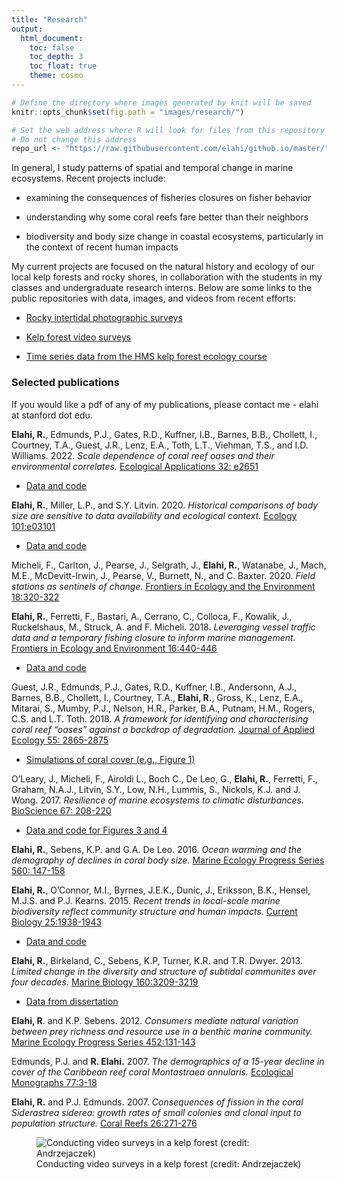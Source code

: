 ```yaml
---
title: "Research"
output: 
  html_document: 
    toc: false
    toc_depth: 3
    toc_float: true
    theme: cosmo
---
```


```r
# Define the directory where images generated by knit will be saved
knitr::opts_chunk$set(fig.path = "images/research/")

# Set the web address where R will look for files from this repository
# Do not change this address
repo_url <- "https://raw.githubusercontent.com/elahi/github.io/master/"
```

In general, I study patterns of spatial and temporal change in marine ecosystems. Recent projects include:

-   examining the consequences of fisheries closures on fisher behavior

-   understanding why some coral reefs fare better than their neighbors

-   biodiversity and body size change in coastal ecosystems, particularly in the context of recent human impacts

My current projects are focused on the natural history and ecology of our local kelp forests and rocky shores, in collaboration with the students in my classes and undergraduate research interns. Below are some links to the public repositories with data, images, and videos from recent efforts:

-   [Rocky intertidal photographic surveys](https://purl.stanford.edu/kv041ng6595)

-   [Kelp forest video surveys](https://purl.stanford.edu/wp446bg1851)

-   [Time series data from the HMS kelp forest ecology course](https://purl.stanford.edu/pz371sk3632)

### Selected publications

If you would like a pdf of any of my publications, please contact me - elahi at stanford dot edu.

**Elahi, R.**, Edmunds, P.J., Gates, R.D., Kuffner, I.B., Barnes, B.B., Chollett, I., Courtney, T.A., Guest, J.R., Lenz, E.A., Toth, L.T., Viehman, T.S., and I.D. Williams. 2022. *Scale dependence of coral reef oases and their environmental correlates.* [Ecological Applications 32: e2651](https://esajournals.onlinelibrary.wiley.com/doi/full/10.1002/eap.2651)

-   [Data and code](https://purl.stanford.edu/zb133qp4049)

**Elahi, R.**, Miller, L.P., and S.Y. Litvin. 2020. *Historical comparisons of body size are sensitive to data availability and ecological context.* [Ecology 101:e03101](https://doi.org/10.1002/ecy.3101)

-   [Data and code](https://purl.stanford.edu/bs528mw1630)

Micheli, F., Carlton, J., Pearse, J., Selgrath, J., **Elahi, R.**, Watanabe, J., Mach, M.E., McDevitt-Irwin, J., Pearse, V., Burnett, N., and C. Baxter. 2020. *Field stations as sentinels of change.* [Frontiers in Ecology and the Environment 18:320-322](https://doi.org/10.1002/fee.2231)

**Elahi, R.**, Ferretti, F., Bastari, A., Cerrano, C., Colloca, F., Kowalik, J., Ruckelshaus, M., Struck, A. and F. Micheli. 2018. *Leveraging vessel traffic data and a temporary fishing closure to inform marine management.* [Frontiers in Ecology and Environment 16:440-446](https://doi.org/10.1002/fee.1936)

-   [Data and code](https://purl.stanford.edu/hj240pg7057)

Guest, J.R., Edmunds, P.J., Gates, R.D., Kuffner, I.B., Andersonn, A.J., Barnes, B.B., Chollett, I., Courtney, T.A., **Elahi, R.**, Gross, K., Lenz, E.A., Mitarai, S., Mumby, P.J., Nelson, H.R., Parker, B.A., Putnam, H.M., Rogers, C.S. and L.T. Toth. 2018. *A framework for identifying and characterising coral reef "oases" against a backdrop of degradation.* [Journal of Applied Ecology 55: 2865-2875](https://doi.org/10.1111/1365-2664.13179)

-   [Simulations of coral cover (e.g., Figure 1)](https://github.com/elahi/coral_sims)

O'Leary, J., Micheli, F., Airoldi L., Boch C., De Leo, G., **Elahi, R.**, Ferretti, F., Graham, N.A.J., Litvin, S.Y., Low, N.H., Lummis, S., Nickols, K.J. and J. Wong. 2017. *Resilience of marine ecosystems to climatic disturbances.* [BioScience 67: 208-220](https://doi.org/10.1093/biosci/biw161)

-   [Data and code for Figures 3 and 4](https://github.com/elahi/bright_spots)

**Elahi, R.**, Sebens, K.P. and G.A. De Leo. 2016. *Ocean warming and the demography of declines in coral body size.* [Marine Ecology Progress Series 560: 147-158](https://doi.org/10.3354/meps11931)

**Elahi, R.**, O'Connor, M.I., Byrnes, J.E.K., Dunic, J., Eriksson, B.K., Hensel, M.J.S. and P.J. Kearns. 2015. *Recent trends in local-scale marine biodiversity reflect community structure and human impacts.* [Current Biology 25:1938-1943](https://doi.org/10.1016/j.cub.2015.05.030)

-   [Data and code](https://github.com/elahi/marBiodivChange)

**Elahi, R.**, Birkeland, C., Sebens, K.P, Turner, K.R. and T.R. Dwyer. 2013. *Limited change in the diversity and structure of subtidal communites over four decades.* [Marine Biology 160:3209-3219](https://doi.org/10.1007/s00227-013-2308-3)

-   [Data from dissertation](https://github.com/elahi/phd_elahi)

**Elahi, R**. and K.P. Sebens. 2012. *Consumers mediate natural variation between prey richness and resource use in a benthic marine community.* [Marine Ecology Progress Series 452:131-143](https://doi.org/10.3354/meps09603)

Edmunds, P.J. and **R. Elahi.** 2007. *The demographics of a 15-year decline in cover of the Caribbean reef coral Montastraea annularis.* [Ecological Monographs 77:3-18](https://doi.org/10.1890/05-1081)

**Elahi, R.** and P.J. Edmunds. 2007. *Consequences of fission in the coral Siderastrea siderea: growth rates of small colonies and clonal input to population structure.* [Coral Reefs 26:271-276](https://doi.org/10.1007/s00338-006-0190-x)

![Conducting video surveys in a kelp forest (credit: Andrzejaczek)](images/re_framer_credit_Andrzejaczek.jpg)
